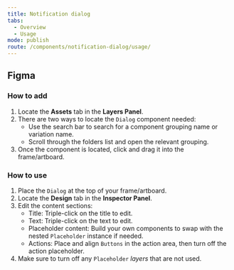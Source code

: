 ```yaml
---
title: Notification dialog
tabs:
  - Overview
  - Usage
mode: publish
route: /components/notification-dialog/usage/
---
```


## Figma

### How to add

1. Locate the **Assets** tab in the **Layers Panel**.
2. There are two ways to locate the `Dialog` component needed:
   - Use the search bar to search for a component grouping name or variation name.
   - Scroll through the folders list and open the relevant grouping.
3. Once the component is located, click and drag it into the frame/artboard.

### How to use

1. Place the `Dialog` at the top of your frame/artboard.
2. Locate the **Design** tab in the **Inspector Panel**.
3. Edit the content sections:
   - Title: Triple-click on the title to edit.
   - Text: Triple-click on the text to edit.
   - Placeholder content: Build your own components to swap with the nested `Placeholder` instance if needed.
   - Actions: Place and align `Buttons` in the action area, then turn off the action placeholder.
4. Make sure to turn off any `Placeholder` _layers_ that are not used.
